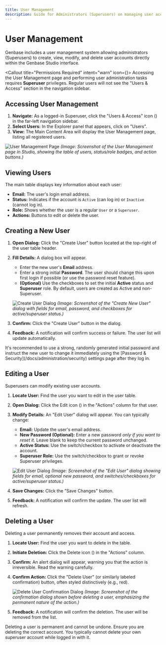```yaml
---
title: User Management
description: Guide for Administrators (Superusers) on managing user accounts in Genbase Studio.
---
```



# User Management <UsersIcon className="inline-block h-5 w-5 align-text-bottom" />

Genbase includes a user management system allowing administrators (Superusers) to create, view, modify, and delete user accounts directly within the Genbase Studio interface.

<Callout title="Permissions Required" intent="warn" icon={<ShieldCheckIcon />}>
    Accessing the User Management page and performing user administration tasks requires **Superuser** privileges. Regular users will not see the "Users & Access" section in the navigation sidebar.
</Callout>

## Accessing User Management

1.  **Navigate:** As a logged-in Superuser, click the "Users & Access" icon (<UsersIcon className="inline-block h-4 w-4" />) in the far-left navigation sidebar.
2.  **Select Users:** In the Explorer panel that appears, click on "Users".
3.  **View:** The Main Content Area will display the User Management page, listing all registered users.

![User Management Page]( /images/studio-user-management-page.png)
*(Image: Screenshot of the User Management page in Studio, showing the table of users, status/role badges, and action buttons.)*

## Viewing Users

The main table displays key information about each user:

*   **Email:** The user's login email address.
*   **Status:** Indicates if the account is `Active` (can log in) or `Inactive` (cannot log in).
*   **Role:** Shows whether the user is a regular `User` or a `Superuser`.
*   **Actions:** Buttons to edit or delete the user.

## Creating a New User <PlusCircleIcon className="inline-block h-5 w-5 align-text-bottom" />

1.  **Open Dialog:** Click the "Create User" button located at the top-right of the user table header.
2.  **Fill Details:** A dialog box will appear.
    *   Enter the new user's **Email** address.
    *   Enter a strong initial **Password**. The user should change this upon first login if possible (or use the password reset feature).
    *   **(Optional)** Use the checkboxes to set the initial **Active** status and **Superuser** role. By default, users are created as Active and non-Superuser.

    ![Create User Dialog]( /images/studio-create-user-dialog.png)
    *(Image: Screenshot of the "Create New User" dialog with fields for email, password, and checkboxes for active/superuser status.)*

3.  **Confirm:** Click the "Create User" button in the dialog.
4.  **Feedback:** A notification will confirm success or failure. The user list will update automatically.

<Callout title="Password Security" >
It's recommended to use a strong, randomly generated initial password and instruct the new user to change it immediately using the [Password & Security](/docs/administration/security) settings page after they log in.
</Callout>

## Editing a User <EditIcon className="inline-block h-5 w-5 align-text-bottom" />

Superusers can modify existing user accounts.

1.  **Locate User:** Find the user you want to edit in the user table.
2.  **Open Dialog:** Click the Edit icon (<EditIcon className="inline-block h-4 w-4" />) in the "Actions" column for that user.
3.  **Modify Details:** An "Edit User" dialog will appear. You can typically change:
    *   **Email:** Update the user's email address.
    *   **New Password (Optional):** Enter a new password *only if you want to reset it*. Leave blank to keep the current password unchanged.
    *   **Active Status:** Use the switch/checkbox to activate or deactivate the account.
    *   **Superuser Role:** Use the switch/checkbox to grant or revoke Superuser privileges.

    ![Edit User Dialog]( /images/studio-edit-user-dialog.png)
    *(Image: Screenshot of the "Edit User" dialog showing fields for email, optional new password, and switches/checkboxes for active/superuser status.)*

4.  **Save Changes:** Click the "Save Changes" button.
5.  **Feedback:** A notification will confirm the update. The user list will refresh.

## Deleting a User <Trash2Icon className="inline-block h-5 w-5 align-text-bottom text-destructive" />

Deleting a user permanently removes their account and access.

1.  **Locate User:** Find the user you want to delete in the table.
2.  **Initiate Deletion:** Click the Delete icon (<Trash2Icon className="inline-block h-4 w-4" />) in the "Actions" column.
3.  **Confirm:** An alert dialog will appear, warning you that the action is irreversible. Read the warning carefully.
4.  **Confirm Action:** Click the "Delete User" (or similarly labeled confirmation) button, often styled distinctively (e.g., red).

    ![Delete User Confirmation Dialog]( /images/studio-delete-user-confirm-dialog.png)
    *(Image: Screenshot of the confirmation dialog shown before deleting a user, emphasizing the permanent nature of the action.)*

5.  **Feedback:** A notification will confirm the deletion. The user will be removed from the list.

<Callout title="Caution: Deletion" intent="danger">
Deleting a user is permanent and cannot be undone. Ensure you are deleting the correct account. You typically cannot delete your own superuser account while logged in with it.
</Callout>